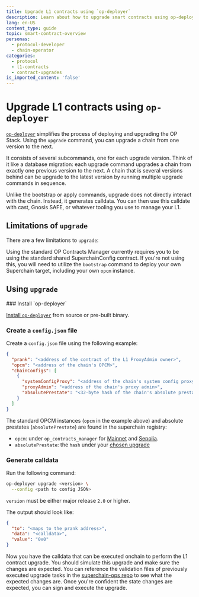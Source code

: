 ```yaml
---
title: Upgrade L1 contracts using `op-deployer`
description: Learn about how to upgrade smart contracts using op-deployer
lang: en-US
content_type: guide
topic: smart-contract-overview
personas:
  - protocol-developer
  - chain-operator
categories:
  - protocol
  - l1-contracts
  - contract-upgrades
is_imported_content: 'false'
---
```



# Upgrade L1 contracts using `op-deployer`

[`op-deployer`](/operators/chain-operators/tools/op-deployer) simplifies the process of deploying and upgrading the OP Stack. Using the `upgrade` command, you can upgrade a chain from one version to the next.

It consists of several subcommands, one for each upgrade version. Think of it like a database migration: each upgrade command upgrades a chain from exactly one previous version to the next. A chain that is several versions behind can be upgrade to the latest version by running multiple upgrade commands in sequence.

Unlike the bootstrap or apply commands, upgrade does not directly interact with the chain. Instead, it generates calldata. You can then use this calldate with cast, Gnosis SAFE, or whatever tooling you use to manage your L1.

## Limitations of `upgrade`

There are a few limitations to `upgrade`:

Using the standard OP Contracts Manager currently requires you to be using the standard shared SuperchainConfig contract. If you're not using this, you will need to utilize the `bootstrap` command to deploy your own Superchain target, including your own `opcm` instance.

## Using `upgrade`

<Steps>
  ### Install `op-deployer`

  [Install `op-deployer`](/operators/chain-operators/tools/op-deployer#installation) from source or pre-built binary.

  ### Create a `config.json` file

  Create a `config.json` file using the following example:

  ```json
  {
    "prank": "<address of the contract of the L1 ProxyAdmin owner>",
    "opcm": "<address of the chain's OPCM>",
    "chainConfigs": [
      {
        "systemConfigProxy": "<address of the chain's system config proxy>",
        "proxyAdmin": "<address of the chain's proxy admin>",
        "absolutePrestate": "<32-byte hash of the chain's absolute prestate>"
      }
    ]
  }
  ```

  The standard OPCM instances (`opcm` in the example above) and absolute prestates (`absolutePrestate`) are found in the superchain registry:

  *   `opcm`: under `op_contracts_manager` for [Mainnet](https://github.com/ethereum-optimism/superchain-registry/blob/main/validation/standard/standard-versions-mainnet.toml) and [Sepolia](https://github.com/ethereum-optimism/superchain-registry/blob/main/validation/standard/standard-versions-sepolia.toml).
  *   `absolutePrestate`: the `hash` under your [chosen upgrade](https://github.com/ethereum-optimism/superchain-registry/blob/main/validation/standard/standard-prestates.toml)

  ### Generate calldata

  Run the following command:

  ```bash
  op-deployer upgrade <version> \
    --config <path to config JSON>
  ```

  `version` must be either major release `2.0` or higher.

  The output should look like:

  ```json
  {
    "to": "<maps to the prank address>",
    "data": "<calldata>",
    "value": "0x0"
  }
  ```

  Now you have the calldata that can be executed onchain to perform the L1 contract upgrade. You should simulate this upgrade and make sure the changes are expected. You can reference the validation files of previously executed upgrade tasks in the [superchain-ops repo](https://github.com/ethereum-optimism/superchain-ops/blob/main/tasks/eth/022-holocene-fp-upgrade/NestedSignFromJson.s.sol) to see what the expected changes are. Once you're confident the state changes are expected, you can sign and execute the upgrade.
</Steps>
